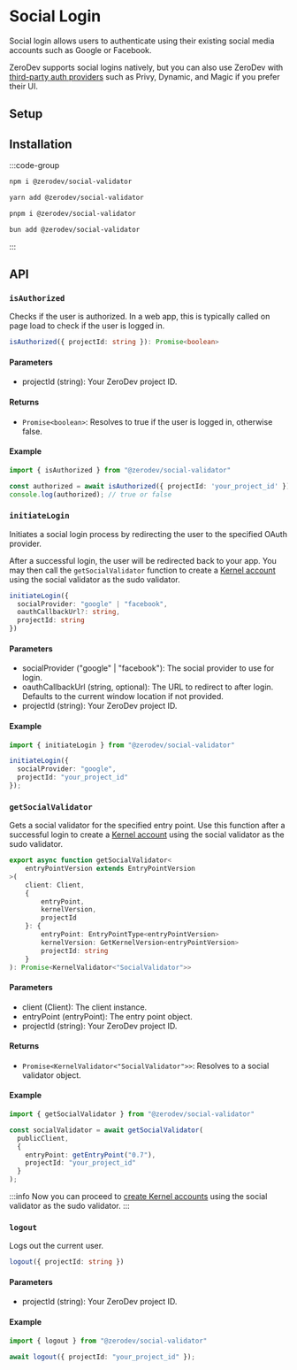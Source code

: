 
# Social Login

Social login allows users to authenticate using their existing social media accounts such as Google or Facebook.

ZeroDev supports social logins natively, but you can also use ZeroDev with [third-party auth providers](/sdk/signers/intro) such as Privy, Dynamic, and Magic if you prefer their UI.

## Setup

<SocialLoginSetup />

## Installation

:::code-group

```bash [npm]
npm i @zerodev/social-validator
```

```bash [yarn]
yarn add @zerodev/social-validator
```

```bash [pnpm]
pnpm i @zerodev/social-validator
```

```bash [bun]
bun add @zerodev/social-validator
```

:::

## API

### `isAuthorized`

Checks if the user is authorized. In a web app, this is typically called on page load to check if the user is logged in.

```ts
isAuthorized({ projectId: string }): Promise<boolean>
```

#### Parameters
- projectId (string): Your ZeroDev project ID.

#### Returns
- `Promise<boolean>`: Resolves to true if the user is logged in, otherwise false.

#### Example

```ts
import { isAuthorized } from "@zerodev/social-validator"

const authorized = await isAuthorized({ projectId: 'your_project_id' });
console.log(authorized); // true or false
```

### `initiateLogin`

Initiates a social login process by redirecting the user to the specified OAuth provider. 

After a successful login, the user will be redirected back to your app. You may then call the `getSocialValidator` function to create a [Kernel account](https://docs.zerodev.app/sdk/core-api/create-account#create-a-kernel-account) using the social validator as the sudo validator.

```ts
initiateLogin({
  socialProvider: "google" | "facebook",
  oauthCallbackUrl?: string,
  projectId: string
})
```

#### Parameters
- socialProvider ("google" | "facebook"): The social provider to use for login.
- oauthCallbackUrl (string, optional): The URL to redirect to after login. Defaults to the current window location if not provided.
- projectId (string): Your ZeroDev project ID.

#### Example

```ts
import { initiateLogin } from "@zerodev/social-validator"

initiateLogin({
  socialProvider: "google",
  projectId: "your_project_id"
});
```

### `getSocialValidator`

Gets a social validator for the specified entry point. Use this function after a successful login to create a [Kernel account](https://docs.zerodev.app/sdk/core-api/create-account#create-a-kernel-account) using the social validator as the sudo validator.

```ts
export async function getSocialValidator<
    entryPointVersion extends EntryPointVersion
>(
    client: Client,
    {
        entryPoint,
        kernelVersion,
        projectId
    }: {
        entryPoint: EntryPointType<entryPointVersion>
        kernelVersion: GetKernelVersion<entryPointVersion>
        projectId: string
    }
): Promise<KernelValidator<"SocialValidator">>
```

#### Parameters
- client (Client): The client instance.
- entryPoint (entryPoint): The entry point object.
- projectId (string): Your ZeroDev project ID.

#### Returns
- `Promise<KernelValidator<"SocialValidator">>`: Resolves to a social validator object.

#### Example

```ts
import { getSocialValidator } from "@zerodev/social-validator"

const socialValidator = await getSocialValidator(
  publicClient,
  {
    entryPoint: getEntryPoint("0.7"),
    projectId: "your_project_id"
  }
);
```
:::info
Now you can proceed to [create Kernel accounts](https://docs.zerodev.app/sdk/core-api/create-account#create-a-kernel-account) using the social validator as the sudo validator.
:::

### `logout`

Logs out the current user.

```ts
logout({ projectId: string })
```

#### Parameters
- projectId (string): Your ZeroDev project ID.

#### Example

```ts
import { logout } from "@zerodev/social-validator"

await logout({ projectId: "your_project_id" });
```

